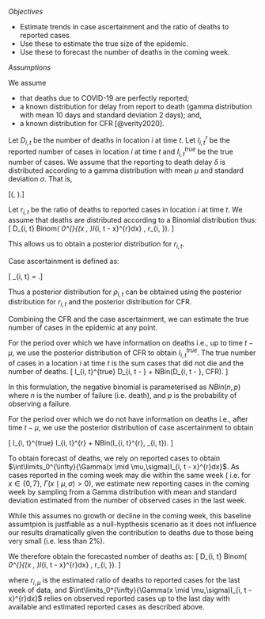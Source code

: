 *Objectives*

* Estimate trends in case ascertainment and the ratio of deaths to
  reported cases.
* Use these to estimate the true size of the epidemic.
* Use these to forecast the number of deaths in the coming week.

*Assumptions*

We assume 

* that deaths due to COVID-19 are perfectly reported;
* a known distribution for delay from report to death (gamma
  distribution with mean 10 days and standard deviation 2 days); and,
* a known distribution for CFR [@verity2020].


Let $D_{i, t}$ be the number of deaths in location $i$ at time $t$.
Let $I_{i, t}^r$ be the reported number of cases in location $i$ at
time $t$ and $I_{i, t}^{true}$ be the true number of cases.
We assume that the reporting to death delay $\delta$ is distributed
according to a gamma distribution with mean $\mu$ and standard
deviation $\sigma$. That is,

\[\delta \sim \Gamma(\mu, \sigma).\]

Let $r_{i, t}$ be the ratio of deaths to reported cases in location
$i$ at time $t$. We assume that deaths are distributed according to
a Binomial distribution thus:
\[
D_{i, t} \sim Binom\left( \int\limits_0^{\infty}{\Gamma(x \mid \mu,
\sigma)I_{i, t - x}^{r}dx} , r_{i, \mu}\right).
\]

This allows us to obtain a posterior distribution for $r_{i, t}$.

Case ascertainment is defined as:

\[ \rho_{i, t} = \frac{CFR}{r_{i, t}}.\]

Thus a posterior distribution for $\rho_{i, t}$ can be obtained using
the posterior distribution for $r_{i, t}$ and the posterior distribution
for CFR.

Combining the CFR and the case ascertainment, we can estimate the true
number of cases in the epidemic at any point. 

For the period over which we have information on deaths i.e., up to
time $t - \mu$, we use the posterior distribution of
CFR to obtain $I_{i, t}^{true}$. The true number of cases in a
location $i$ at time $t$ is the sum cases that did not die and the
number of deaths. 
\[
I_{i, t}^{true} \sim D_{i, t - \mu} + NBin(D_{i, t - \mu}, CFR).
\]

In this formulation, the negative binomial is parameterised as $NBin(n, p)$ where
$n$ is the number of failure (i.e. death), and $p$ is the probability of observing a failure.

For the period over which we do not have information on deaths i.e.,
after time $t - \mu$, we use
the posterior distribution of case ascertainment to obtain

\[
I_{i, t}^{true} \sim I_{i, t}^{r} + NBin(I_{i, t}^{r}, \rho_{i,
t}).
\]

To obtain forecast of deaths, we rely on reported cases to obtain
$\int\limits_0^{\infty}{\Gamma(x \mid \mu,\sigma)I_{i, t - x}^{r}dx}$.
As cases reported in the coming week may die within the same week (
i.e. for $x \in \{0,7\}$, $\Gamma(x \mid \mu,\sigma) > 0$), we estimate
new reporting cases in the coming week by sampling from a Gamma
distribution with mean and standard deviation estimated from
the number of observed cases in the last week. 

While this assumes no growth or decline in the coming week, this baseline assumtpion
is justfiable as a null-hypthesis scenario as it does not influence 
our results dramatically given the contribution to deaths due to those being
very small (i.e. less than 2%).

We therefore obtain the forecasted number of deaths as:
\[
D_{i, t} \sim Binom\left( \int\limits_0^{\infty}{\Gamma(x \mid \mu,
\sigma)I_{i, t - x}^{r}dx} , r_{i, \mu}\right).
\]

where $r_{i, \mu}$ is the estimated ratio of deaths to reported cases for the last week 
of data, and $\int\limits_0^{\infty}{\Gamma(x \mid \mu,\sigma)I_{i, t - x}^{r}dx}$
relies on observed reported cases up to the last day with available and 
estimated reported cases as described above.
